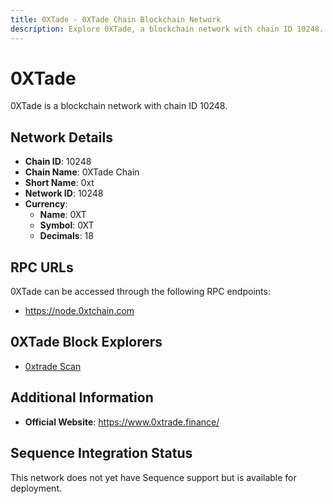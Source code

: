 ```yaml
--- 
title: 0XTade - 0XTade Chain Blockchain Network
description: Explore 0XTade, a blockchain network with chain ID 10248. Learn about its native currency, 0XT, and how to interact with the network.
---
```


# 0XTade

0XTade is a blockchain network with chain ID 10248.

## Network Details

- **Chain ID**: 10248
- **Chain Name**: 0XTade Chain
- **Short Name**: 0xt
- **Network ID**: 10248
- **Currency**: 
  - **Name**: 0XT
  - **Symbol**: 0XT
  - **Decimals**: 18

## RPC URLs

0XTade can be accessed through the following RPC endpoints:

- https://node.0xtchain.com

## 0XTade Block Explorers

- [0xtrade Scan](https://www.0xtscan.com)

## Additional Information

- **Official Website**: https://www.0xtrade.finance/

## Sequence Integration Status

This network does not yet have Sequence support but is available for deployment.
